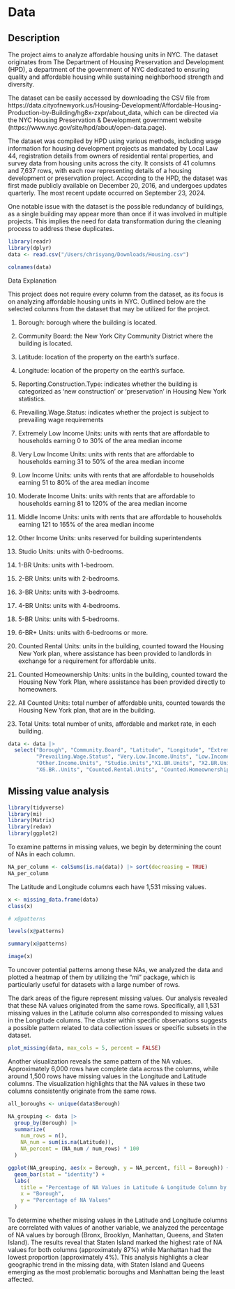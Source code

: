# Data

## Description

The project aims to analyze affordable housing units in NYC. The dataset originates from The Department of Housing Preservation and Development (HPD), a department of the government of NYC dedicated to ensuring quality and affordable housing while sustaining neighborhood strength and diversity.

The dataset can be easily accessed by downloading the CSV file from https://data.cityofnewyork.us/Housing-Development/Affordable-Housing-Production-by-Building/hg8x-zxpr/about_data, which can be directed via the NYC Housing Preservation & Development government website (https://www.nyc.gov/site/hpd/about/open-data.page). 

The dataset was compiled by HPD using various methods, including wage information for housing development projects as mandated by Local Law 44, registration details from owners of residential rental properties, and survey data from housing units across the city. It consists of 41 columns and 7,637 rows, with each row representing details of a housing development or preservation project. According to the HPD, the dataset was first made publicly available on December 20, 2016, and undergoes updates quarterly. The most recent update occurred on September 23, 2024. 

One notable issue with the dataset is the possible redundancy of buildings, as a single building may appear more than once if it was involved in multiple projects. This implies the need for data transformation during the cleaning process to address these duplicates.

```r
library(readr)
library(dplyr)
data <- read.csv("/Users/chrisyang/Downloads/Housing.csv")
```

```r
colnames(data)
```


Data Explanation 

This project does not require every column from the dataset, as its focus is on analyzing affordable housing units in NYC. Outlined below are the selected columns from the dataset that may be utilized for the project.

1. Borough: borough where the building is located.

2. Community Board: the New York City Community District where the building is located.

3. Latitude: location of the property on the earth’s surface. 

4. Longitude: location of the property on the earth’s surface. 

5. Reporting.Construction.Type: indicates whether the building is categorized as ‘new construction’ or ‘preservation’ in Housing New York statistics.

6. Prevailing.Wage.Status: indicates whether the project is subject to prevailing wage requirements

7. Extremely Low Income Units: units with rents that are affordable to households earning 0 to 30% of the area median income 

8. Very Low Income Units: units with rents that are affordable to households earning 31 to 50% of the area median income

9. Low Income Units: units with rents that are affordable to households earning 51 to 80% of the area median income

10. Moderate Income Units: units with rents that are affordable to households earning 81 to 120% of the area median income

11. Middle Income Units: units with rents that are affordable to households earning 121 to 165% of the area median income

12. Other Income Units: units reserved for building superintendents

13. Studio Units: units with 0-bedrooms.

14. 1-BR Units: units with 1-bedroom.

15. 2-BR Units: units with 2-bedrooms.

16. 3-BR Units: units with 3-bedrooms.

17. 4-BR Units: units with 4-bedrooms.

18. 5-BR Units: units with 5-bedrooms.

19. 6-BR+ Units: units with 6-bedrooms or more.

20. Counted Rental Units: units in the building, counted toward the Housing New York plan, where assistance has been provided to landlords in exchange for a requirement for affordable units.

21. Counted Homeownership Units: units in the building, counted toward the Housing New York Plan, where assistance has been provided directly to homeowners.

22. All Counted Units: total number of affordable units, counted towards the Housing New York plan, that are in the building.

23. Total Units: total number of units, affordable and market rate, in each building.

```r
data <- data |> 
  select("Borough", "Community.Board", "Latitude", "Longitude", "Extremely.Low.Income.Units", "Reporting.Construction.Type",
         "Prevailing.Wage.Status", "Very.Low.Income.Units", "Low.Income.Units", "Moderate.Income.Units", "Middle.Income.Units",
         "Other.Income.Units", "Studio.Units","X1.BR.Units", "X2.BR.Units", "X3.BR.Units", "X4.BR.Units", "X5.BR.Units", 
         "X6.BR..Units", "Counted.Rental.Units", "Counted.Homeownership.Units", "All.Counted.Units","Total.Units")
```



## Missing value analysis
```r
library(tidyverse)
library(mi)
library(Matrix)
library(redav)
library(ggplot2)
```


To examine patterns in missing values, we begin by determining the count of NAs in each column.

```r
NA_per_column <- colSums(is.na(data)) |> sort(decreasing = TRUE)
NA_per_column
```
The Latitude and Longitude columns each have 1,531 missing values.

```r
x <- missing_data.frame(data)
class(x)
```


```r
# x@patterns
```

```r
levels(x@patterns)
```

```r
summary(x@patterns)
```

```r
image(x)
```

To uncover potential patterns among these NAs, we analyzed the data and plotted a heatmap of them by utilizing the "mi" package, which is particularly useful for datasets with a large number of rows.

The dark areas of the figure represent missing values. Our analysis revealed that these NA values originated from the same rows. Specifically, all 1,531 missing values in the Latitude column also corresponded to missing values in the Longitude columns. The cluster within specific observations suggests a possible pattern related to data collection issues or specific subsets in the dataset.

```r
plot_missing(data, max_cols = 5, percent = FALSE) 
```

Another visualization reveals the same pattern of the NA values. Approximately 6,000 rows have complete data across the columns, while around 1,500 rows have missing values in the Longitude and Latitude columns. The visualization highlights that the NA values in these two columns consistently originate from the same rows.

```r
all_boroughs <- unique(data$Borough)

NA_grouping <- data |>
  group_by(Borough) |>
  summarize(
    num_rows = n(),
    NA_num = sum(is.na(Latitude)),
    NA_percent = (NA_num / num_rows) * 100
  )

ggplot(NA_grouping, aes(x = Borough, y = NA_percent, fill = Borough)) +
  geom_bar(stat = "identity") +
  labs(
    title = "Percentage of NA Values in Latitude & Longitude Column by Borough",
    x = "Borough",
    y = "Percentage of NA Values"
  )
```

To determine whether missing values in the Latitude and Longitude columns are correlated with values of another variable, we analyzed the percentage of NA values by borough (Bronx, Brooklyn, Manhattan, Queens, and Staten Island). The results reveal that Staten Island marked the highest rate of NA values for both columns (approximately 87%) while Manhattan had the lowest proportion (approximately 4%). This analysis highlights a clear geographic trend in the missing data, with Staten Island and Queens emerging as the most problematic boroughs and Manhattan being the least affected.

